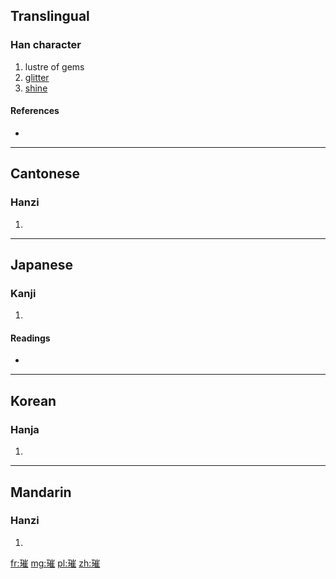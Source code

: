 ==Translingual==

===Han character===
{{Han char|rn=96|rad=玉|as=11|sn=15|four=1211<sub>4</sub>|canj=一土山人土 (MGUOG)}}

# lustre of gems
# [[glitter]]
# [[shine]]

====References====
* {{Han ref|kx=0740.230|dkj=21193|dj=1150.140|hdz=21135.050|uh=7480|ud=29824|bh=BD41|bd=48449}}

----

==Cantonese==

===Hanzi===
{{yue-hanzi|jyut=|y=cheui1}}

# {{defn|lang=yue|sort=玉11}}

----

==Japanese==

===Kanji===
{{ja-kanji|grade=|rs=玉11}}

# {{defn|lang=ja|sort=玉11}}

====Readings====
* {{ja-readings|on=[[さい]] (sai), [[すい]] (sui)|kun=|nanori=}}

----

==Korean==

===Hanja===
{{ko-hanja|hangeul=최|eumhun=|rv=choe|mr=ch'oe|y=choy}}

# {{defn|lang=ko|sort=玉11}}

----

==Mandarin==

===Hanzi===
{{cmn-hanzi|pin=[[cuǐ]] ([[cui3]])|wg=ts'ui<sup>3</sup>}}

# {{defn|lang=cmn|sort=玉11}}

[[fr:璀]]
[[mg:璀]]
[[pl:璀]]
[[zh:璀]]